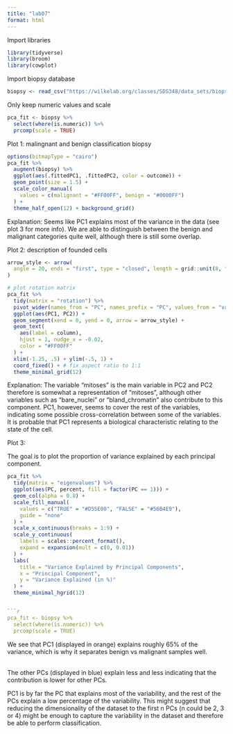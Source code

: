 ```yaml
---
title: "lab07"
format: html
---
```


Import libraries

```r
library(tidyverse)
library(broom) 
library(cowplot)
```

Import biopsy database

```r
biopsy <- read_csv("https://wilkelab.org/classes/SDS348/data_sets/biopsy.csv")
```

Only keep numeric values and scale

```r
pca_fit <- biopsy %>% 
  select(where(is.numeric)) %>%
  prcomp(scale = TRUE) 
```

Plot 1: malingnant and benign classification biopsy

```r
options(bitmapType = "cairo")
pca_fit %>%
  augment(biopsy) %>% 
  ggplot(aes(.fittedPC1, .fittedPC2, color = outcome)) + 
  geom_point(size = 1.5) +
  scale_color_manual(
    values = c(malignant = "#FF00FF", benign = "#0000FF")
  ) +
  theme_half_open(12) + background_grid()
```
Explanation: Seems like PC1 explains most of the variance in the data (see plot 3 for more info). We are able to distinguish between the benign and malignant categories quite well, although there is still some overlap.

Plot 2: description of founded cells

```r
arrow_style <- arrow(
  angle = 20, ends = "first", type = "closed", length = grid::unit(8, "pt")
)

# plot rotation matrix
pca_fit %>%
  tidy(matrix = "rotation") %>%
  pivot_wider(names_from = "PC", names_prefix = "PC", values_from = "value") %>%
  ggplot(aes(PC1, PC2)) +
  geom_segment(xend = 0, yend = 0, arrow = arrow_style) +
  geom_text(
    aes(label = column),
    hjust = 1, nudge_x = -0.02, 
    color = "#FF00FF"
  ) +
  xlim(-1.25, .5) + ylim(-.5, 1) +
  coord_fixed() + # fix aspect ratio to 1:1
  theme_minimal_grid(12)
```
Explanation: The variable "mitoses" is the main variable in PC2 and PC2 therefore is somewhat a representation of "mitoses", although other variables such as "bare_nuclei" or "bland_chromatin" also contribute to this component. PC1, however, seems to cover the rest of the variables, indicating some possible cross-correlation between some of the variables. It is probable that PC1 represents a biological characteristic relating to the state of the cell.

Plot 3:

The goal is to plot the proportion of variance explained by each principal component.

```r
pca_fit %>%
  tidy(matrix = "eigenvalues") %>%
  ggplot(aes(PC, percent, fill = factor(PC == 1))) +
  geom_col(alpha = 0.8) +
  scale_fill_manual(
    values = c("TRUE" = "#D55E00", "FALSE" = "#56B4E9"),
    guide = "none" 
  ) +
  scale_x_continuous(breaks = 1:9) +
  scale_y_continuous(
    labels = scales::percent_format(),
    expand = expansion(mult = c(0, 0.01))
  ) +
  labs(
    title = "Variance Explained by Principal Components",
    x = "Principal Component",
    y = "Variance Explained (in %)"
  ) +
  theme_minimal_hgrid(12)


```r
pca_fit <- biopsy %>% 
  select(where(is.numeric)) %>%
  prcomp(scale = TRUE) 
```

We see that PC1 (displayed in orange) explains roughly 65% of the variance, which is why it separates benign vs malignant samples well.

\
The other PCs (displayed in blue) explain less and less indicating that the contribution is lower for other PCs.

PC1 is by far the PC that explains most of the variability, and the rest of the PCs explain a low percentage of the variability. This might suggest that reducing the dimensionality of the dataset to the first n PCs (n could be 2, 3 or 4) might be enough to capture the variability in the dataset and therefore be able to perform classification. 
